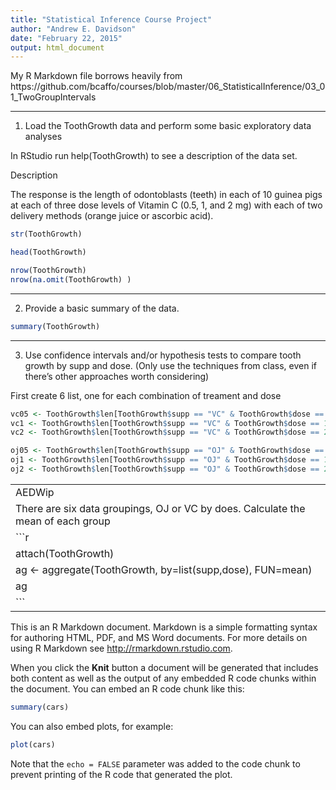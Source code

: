 ```yaml
---
title: "Statistical Inference Course Project"
author: "Andrew E. Davidson"
date: "February 22, 2015"
output: html_document
---
```


My R Markdown file borrows heavily from 
https://github.com/bcaffo/courses/blob/master/06_StatisticalInference/03_01_TwoGroupIntervals

---

1. Load the ToothGrowth data and perform some basic exploratory data analyses 

In RStudio run help(ToothGrowth) to see a description of the data set.

Description

The response is the length of odontoblasts (teeth) in each of 10 guinea pigs at each of three dose levels of Vitamin C (0.5, 1, and 2 mg) with each of two delivery methods (orange juice or ascorbic acid).

```r
str(ToothGrowth)

head(ToothGrowth)

nrow(ToothGrowth)
nrow(na.omit(ToothGrowth) )


```

---

2. Provide a basic summary of the data.

```r
summary(ToothGrowth)

```
---

3. Use confidence intervals and/or hypothesis tests to compare tooth growth by supp and dose. (Only use the techniques from class, even if there's other approaches worth considering)

First create 6 list, one for each combination of treament and dose
```r
vc05 <- ToothGrowth$len[ToothGrowth$supp == "VC" & ToothGrowth$dose == 0.5]
vc1 <- ToothGrowth$len[ToothGrowth$supp == "VC" & ToothGrowth$dose == 1.0]
vc2 <- ToothGrowth$len[ToothGrowth$supp == "VC" & ToothGrowth$dose == 2.0]

oj05 <- ToothGrowth$len[ToothGrowth$supp == "OJ" & ToothGrowth$dose == 0.5]
oj1 <- ToothGrowth$len[ToothGrowth$supp == "OJ" & ToothGrowth$dose == 1.0]
oj2 <- ToothGrowth$len[ToothGrowth$supp == "OJ" & ToothGrowth$dose == 2.0]

```


---
AEDWip
There are six data groupings, OJ or VC by does. Calculate the mean of each group
```r
attach(ToothGrowth)
ag <- aggregate(ToothGrowth, by=list(supp,dose), FUN=mean)
ag
```
---
This is an R Markdown document. Markdown is a simple formatting syntax for authoring HTML, PDF, and MS Word documents. For more details on using R Markdown see <http://rmarkdown.rstudio.com>.

When you click the **Knit** button a document will be generated that includes both content as well as the output of any embedded R code chunks within the document. You can embed an R code chunk like this:

```r
summary(cars)
```

You can also embed plots, for example:

```r
plot(cars)
```

Note that the `echo = FALSE` parameter was added to the code chunk to prevent printing of the R code that generated the plot.
